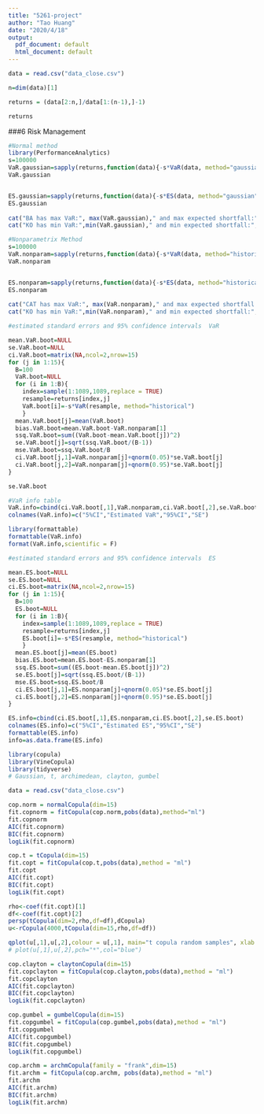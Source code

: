 ---
title: "5261-project"
author: "Tao Huang"
date: "2020/4/18"
output:
  pdf_document: default
  html_document: default
---

```{r}
data = read.csv("data_close.csv")

n=dim(data)[1] 

returns = (data[2:n,]/data[1:(n-1),]-1)

returns
```


###6 Risk Management
```{r}
#Normal method
library(PerformanceAnalytics)
s=100000
VaR.gaussian=sapply(returns,function(data){-s*VaR(data, method="gaussian")})
VaR.gaussian


ES.gaussian=sapply(returns,function(data){-s*ES(data, method="gaussian")})
ES.gaussian
  
cat("BA has max VaR:", max(VaR.gaussian)," and max expected shortfall:",max(ES.gaussian),"\n")
cat("KO has min VaR:",min(VaR.gaussian)," and min expected shortfall:",min(ES.gaussian),"\n")

```


```{r}
#Nonparametrix Method
s=100000
VaR.nonparam=sapply(returns,function(data){-s*VaR(data, method="historical")})
VaR.nonparam


ES.nonparam=sapply(returns,function(data){-s*ES(data, method="historical")})
ES.nonparam
  
cat("CAT has max VaR:", max(VaR.nonparam)," and max expected shortfall:",max(ES.nonparam),"\n")
cat("KO has min VaR:",min(VaR.nonparam)," and min expected shortfall:",min(ES.nonparam),"\n")

```
```{r}
#estimated standard errors and 95% confidence intervals  VaR 

mean.VaR.boot=NULL
se.VaR.boot=NULL
ci.VaR.boot=matrix(NA,ncol=2,nrow=15)
for (j in 1:15){
  B=100
  VaR.boot=NULL
  for (i in 1:B){
    index=sample(1:1089,1089,replace = TRUE)
    resample=returns[index,j]
    VaR.boot[i]=-s*VaR(resample, method="historical")
    }
  mean.VaR.boot[j]=mean(VaR.boot)
  bias.VaR.boot=mean.VaR.boot-VaR.nonparam[1]
  ssq.VaR.boot=sum((VaR.boot-mean.VaR.boot[j])^2)
  se.VaR.boot[j]=sqrt(ssq.VaR.boot/(B-1))
  mse.VaR.boot=ssq.VaR.boot/B
  ci.VaR.boot[j,1]=VaR.nonparam[j]+qnorm(0.05)*se.VaR.boot[j]
  ci.VaR.boot[j,2]=VaR.nonparam[j]+qnorm(0.95)*se.VaR.boot[j]
}

se.VaR.boot

#VaR info table
VaR.info=cbind(ci.VaR.boot[,1],VaR.nonparam,ci.VaR.boot[,2],se.VaR.boot)
colnames(VaR.info)=c("5%CI","Estimated VaR","95%CI","SE")

library(formattable)
formattable(VaR.info)
format(VaR.info,scientific = F)
```

```{r}
#estimated standard errors and 95% confidence intervals  ES 

mean.ES.boot=NULL
se.ES.boot=NULL
ci.ES.boot=matrix(NA,ncol=2,nrow=15)
for (j in 1:15){
  B=100
  ES.boot=NULL
  for (i in 1:B){
    index=sample(1:1089,1089,replace = TRUE)
    resample=returns[index,j]
    ES.boot[i]=-s*ES(resample, method="historical")
    }
  mean.ES.boot[j]=mean(ES.boot)
  bias.ES.boot=mean.ES.boot-ES.nonparam[1]
  ssq.ES.boot=sum((ES.boot-mean.ES.boot[j])^2)
  se.ES.boot[j]=sqrt(ssq.ES.boot/(B-1))
  mse.ES.boot=ssq.ES.boot/B
  ci.ES.boot[j,1]=ES.nonparam[j]+qnorm(0.05)*se.ES.boot[j]
  ci.ES.boot[j,2]=ES.nonparam[j]+qnorm(0.95)*se.ES.boot[j]
}
```



```{r}
ES.info=cbind(ci.ES.boot[,1],ES.nonparam,ci.ES.boot[,2],se.ES.boot)
colnames(ES.info)=c("5%CI","Estimated ES","95%CI","SE")
formattable(ES.info)
info=as.data.frame(ES.info)
```







```{r}
library(copula)
library(VineCopula)
library(tidyverse)
# Gaussian, t, archimedean, clayton, gumbel

data = read.csv("data_close.csv")

cop.norm = normalCopula(dim=15)
fit.copnorm = fitCopula(cop.norm,pobs(data),method="ml")
fit.copnorm
AIC(fit.copnorm)
BIC(fit.copnorm)
logLik(fit.copnorm)

cop.t = tCopula(dim=15)
fit.copt = fitCopula(cop.t,pobs(data),method = "ml")
fit.copt
AIC(fit.copt)
BIC(fit.copt)
logLik(fit.copt)

rho<-coef(fit.copt)[1]
df<-coef(fit.copt)[2]
persp(tCopula(dim=2,rho,df=df),dCopula)
u<-rCopula(4000,tCopula(dim=15,rho,df=df))

qplot(u[,1],u[,2],colour = u[,1], main="t copula random samples", xlab = "u", ylab = "v")
# plot(u[,1],u[,2],pch="*",col="blue")

cop.clayton = claytonCopula(dim=15)
fit.copclayton = fitCopula(cop.clayton,pobs(data),method = "ml")
fit.copclayton
AIC(fit.copclayton)
BIC(fit.copclayton)
logLik(fit.copclayton)

cop.gumbel = gumbelCopula(dim=15)
fit.copgumbel = fitCopula(cop.gumbel,pobs(data),method = "ml")
fit.copgumbel
AIC(fit.copgumbel)
BIC(fit.copgumbel)
logLik(fit.copgumbel)

cop.archm = archmCopula(family = "frank",dim=15)
fit.archm = fitCopula(cop.archm, pobs(data),method = "ml")
fit.archm
AIC(fit.archm)
BIC(fit.archm)
logLik(fit.archm)
```

